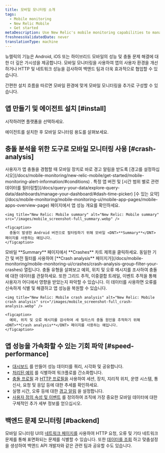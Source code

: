 ```yaml
---
title: 모바일 모니터링 소개
tags:
  - Mobile monitoring
  - New Relic Mobile
  - Get started
metaDescription: Use New Relic's mobile monitoring capabilities to manage the performance of your iOS and Android apps and your customers' overall digital experience.
freshnessValidatedDate: never
translationType: machine
---
```


뉴렐릭의 <InlinePopover type="mobile" />기능은 Android, iOS 또는 하이브리드 모바일의 성능 및 충돌 문제 해결에 대한 더 깊은 가시성을 제공합니다. 모바일 모니터링을 사용하여 앱의 사용자 환경을 개선하거나 HTTP 및 네트워크 성능을 검사하여 백앤드 팀과 더욱 효과적으로 협업할 수 있습니다.

간편한 설치 흐름을 따르면 모바일 환경에 맞게 모바일 모니터링을 추가로 구성할 수 있습니다.

## 앱 만들기 및 에이전트 설치 [#install]

시작하려면 플랫폼을 선택하세요.

<TechTileGrid>
  <TechTile name="Android" icon="logo-android" to="/docs/mobile-monitoring/new-relic-mobile-android/get-started/introduction-new-relic-mobile-android" />

  <TechTile name="Capacitor" icon="logo-capacitor" to="/docs/mobile-monitoring/new-relic-mobile-ionic-capacitor/get-started/introduction-new-relic-ionic-capacitor" />

  <TechTile name="Cordova" icon="logo-cordova" to="/docs/mobile-monitoring/new-relic-mobile-cordova-phonegap/get-started-with-cordova-monitoring" />

  <TechTile name="Flutter" icon="logo-flutter" to="/docs/mobile-monitoring/new-relic-mobile-flutter/monitor-your-flutter-application" />

  <TechTile name="iOS" icon="logo-apple" to="/docs/mobile-monitoring/new-relic-mobile-ios/get-started/introduction-new-relic-mobile-ios" />

  <TechTile name=".NET MAUI" icon="logo-dotnet-maui" to="/docs/mobile-monitoring/new-relic-mobile-maui-dotnet/monitor-your-net-maui-application" />

  <TechTile name="React Native" icon="logo-react" to="/docs/mobile-monitoring/new-relic-monitoring-react-native/monitor-your-react-native-application" />

  <TechTile name="Unity" icon="logo-unity" to="/docs/mobile-monitoring/new-relic-mobile-unity/monitor-your-unity-application/" />

  <TechTile name="Unreal Engine" icon="logo-unreal-engine" to="/docs/mobile-monitoring/new-relic-mobile-unreal-engine/monitor-your-unreal-engine-application/" />

  <TechTile name="Xamarin" icon="logo-xamarin" to="/docs/mobile-monitoring/new-relic-mobile-xamarin/monitor-your-xamarin-application" />
</TechTileGrid>

에이전트를 설치한 후 모바일 모니터링 용도를 살펴보세요.

## 충돌 분석을 위한 도구로 모바일 모니터링 사용 [#crash-analysis]

<CollapserGroup>
  <Collapser id="alert" title="1. 충돌에 대한 경고 알림 수신">
    사용자가 앱 충돌을 경험할 때 모바일 장치로 바로 경고 알림을 받도록 [경고를 설정하십시오](/docs/mobile-monitoring/new-relic-mobile/get-started/mobile-monitoring-alert-information/#conditions) . 특정 앱 버전 및 [시간 범위 별로 관련 데이터를 필터링할](/docs/query-your-data/explore-query-data/dashboards/manage-your-dashboard/#dash-time-picker) [수 있는 요약](/docs/mobile-monitoring/mobile-monitoring-ui/mobile-app-pages/mobile-apps-overview-page) 페이지에서 앱 성능 개요를 확인하세요.

    <img title="New Relic: Mobile summary" alt="New Relic: Mobile summary" src="/images/mobile_screenshot-full_summary.webp" />

    <figcaption>
      충돌이 발생한 Android 버전으로 필터링하기 위해 모바일 <DNT>**Summary**</DNT> 페이지를 사용하는 예입니다.
    </figcaption>
  </Collapser>

  <Collapser id="crash-analysis" title="2. 충돌 분석을 사용하여 오류를 정확히 찾아냅니다.">
    모바일 <DNT>**Summary**</DNT> 페이지에서 <DNT>**Crashes**</DNT> 차트 제목을 클릭하세요. 동일한 기간 및 버전 필터를 사용하여 [<DNT>**Crash analysis**</DNT> 페이지가](/docs/mobile-monitoring/mobile-monitoring-ui/crashes/crash-analysis-group-filter-your-crashes) 열립니다. 충돌 유형을 살펴보고 예외, 위치 및 오류 메시지를 조사하여 충돌에 대한 데이터를 관찰하세요. 또한 그리드 추적, 이중결합 트레일, 이벤트 추적을 통해 사용자가 어디에서 영향을 받았는지 파악할 수 있습니다. 이 데이터를 사용하면 오류를 신속하게 식별 및 해결하고 앱 성능을 복원할 수 있습니다.

    <img title="New Relic: Mobile crash analysis" alt="New Relic: Mobile crash analysis" src="/images/mobile_screenshot-full_crash-analysis.webp" />

    <figcaption>
      예외, 위치 및 오류 메시지를 검사하여 새 릴리스의 충돌 원인을 추적하기 위해 <DNT>**Crash analysis**</DNT> 페이지를 사용하는 예입니다.
    </figcaption>
  </Collapser>
</CollapserGroup>

## 앱 성능을 가속화할 수 있는 기회 파악 [#speed-performance]

* [대시보드](/docs/dashboards/new-relic-one-dashboards/get-started/introduction-new-relic-one-dashboards) 를 만들어 성능 데이터를 쿼리, 시각화 및 공유합니다.
* [처리된 예외](/docs/mobile-monitoring/mobile-monitoring-ui/crashes/introduction-mobile-handled-exceptions) 를 식별하여 워크플로를 간소화합니다.
* [충돌 프로필](/docs/mobile-monitoring/mobile-monitoring-ui/crashes/crash-analysis-group-filter-your-crashes/#profiles) 과 [HTTP 프로필을](/docs/errors-inbox/group-request-errors/#error-profiles) 사용하여 세션, 장치, 지리적 위치, 운영 시스템, 통신사, 요청 및 응답 등에 대한 추세를 확인하세요.
* 실행 시간, 오류 등에 대한 [경고 알림](/docs/mobile-monitoring/new-relic-mobile/getting-started/alert-information-new-relic-mobile) 을 설정합니다.
* [사용자 정의 속성 및 이벤트](/docs/insights/insights-data-sources/custom-events/insert-custom-events-attributes-mobile-data) 를 정의하여 조직에 가장 중요한 모바일 데이터에 대한 구체적인 추가 세부 정보를 얻으십시오.

## 백엔드 문제 모니터링 [#backend]

모바일 모니터링 UI의 [네트워크 페이지를](/docs/mobile-monitoring/mobile-monitoring-ui/network-pages/analyze-network-requests-using-mobilerequest-event-data/) 사용하여 HTTP 요청, 오류 및 기타 네트워크 문제를 통해 표면화되는 문제를 식별할 수 있습니다. 또한 [데이터를 조회](/docs/nrql/nrql-examples/nrql-query-examples-mobile-monitoring/) 하고 맞춤설정을 생성하여 <InlinePopover type="dashboards" />백앤드 API 개발자와 같은 관련 팀과 공유할 수도 있습니다.